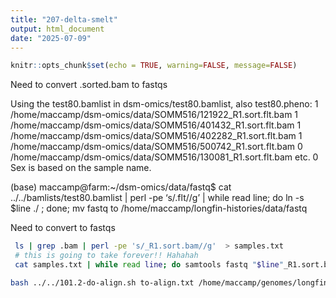 ```yaml
---
title: "207-delta-smelt"
output: html_document
date: "2025-07-09"
---
```


```r
knitr::opts_chunk$set(echo = TRUE, warning=FALSE, message=FALSE)
```

Need to convert .sorted.bam to fastqs


Using the test80.bamlist in dsm-omics/test80.bamlist, also test80.pheno:
1 /home/maccamp/dsm-omics/data/SOMM516/121922_R1.sort.flt.bam
1 /home/maccamp/dsm-omics/data/SOMM516/401432_R1.sort.flt.bam
1 /home/maccamp/dsm-omics/data/SOMM516/402282_R1.sort.flt.bam
1 /home/maccamp/dsm-omics/data/SOMM516/500742_R1.sort.flt.bam
0 /home/maccamp/dsm-omics/data/SOMM516/130081_R1.sort.flt.bam etc.
0 Sex is based on the sample name.

(base) maccamp@farm:~/dsm-omics/data/fastq$ cat ../../bamlists/test80.bamlist | perl -pe 's/.flt//g'  | while read line; do ln -s $line ./ ; done;
mv fastq to /home/maccamp/longfin-histories/data/fastq

Need to convert to fastqs

```sh
 ls | grep .bam | perl -pe 's/_R1.sort.bam//g'  > samples.txt
 # this is going to take forever!! Hahahah
 cat samples.txt | while read line; do samtools fastq "$line"_R1.sort.bam -1 $line-R1.fastq.gz -2 $line-R2.fastq.gz; done;

bash ../../101.2-do-align.sh to-align.txt /home/maccamp/genomes/longfin-polished/lfs_run3_scaffolds_final.fa

```
 
 